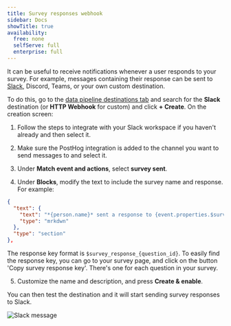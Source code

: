 ```yaml
---
title: Survey responses webhook
sidebar: Docs
showTitle: true
availability:
  free: none
  selfServe: full
  enterprise: full
---
```


It can be useful to receive notifications whenever a user responds to your survey. For example, messages containing their response can be sent to [Slack](/tutorials/slack-surveys), Discord, Teams, or your own custom destination.

To do this, go to the [data pipeline destinations tab](https://us.posthog.com/pipeline/destinations) and search for the **Slack** destination (or **HTTP Webhook** for custom) and click **+ Create**. On the creation screen:

1. Follow the steps to integrate with your Slack workspace if you haven't already and then select it.

2. Make sure the PostHog integration is added to the channel you want to send messages to and select it.

3. Under **Match event and actions**, select **survey sent**.

4. Under **Blocks**, modify the text to include the survey name and response. For example:

```json
{
  "text": {
    "text": "*{person.name}* sent a response to {event.properties.$survey_name}: {event.properties['$survey_response_a3071551-d599-4eeb-9ffe-69e93dc647b6']}",
    "type": "mrkdwn"
  },
  "type": "section"
},
```

The response key format is `$survey_response_{question_id}`. To easily find the response key, you can go to your survey page, and click on the button 'Copy survey response key'. There's one for each question in your survey.

<ProductScreenshot
    imageLight="https://res.cloudinary.com/dmukukwp6/image/upload/Clean_Shot_2024_09_27_at_11_13_44_2x_c72ef7d42e.png"
    imageDark="https://res.cloudinary.com/dmukukwp6/image/upload/Clean_Shot_2025_04_02_at_02_59_04_2x_1b859472c1.jpg"
    alt="Copy survey response key"
    classes="rounded"
/>

5. Customize the name and description, and press **Create & enable**.

<ProductScreenshot
    imageLight="https://res.cloudinary.com/dmukukwp6/image/upload/Clean_Shot_2024_09_27_at_11_13_44_2x_c72ef7d42e.png"
    imageDark="https://res.cloudinary.com/dmukukwp6/image/upload/Clean_Shot_2024_09_27_at_11_14_01_2x_abcf087a94.png"
    alt="Create Slack destination"
    classes="rounded"
/>

You can then test the destination and it will start sending survey responses to Slack.

![Slack message](https://res.cloudinary.com/dmukukwp6/image/upload/Clean_Shot_2024_09_27_at_11_21_34_2x_d12f7509fb.png)
